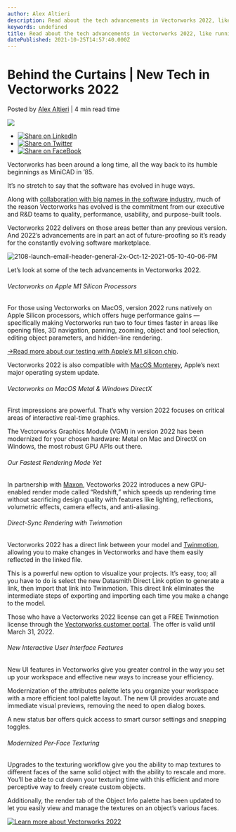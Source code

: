 ```yaml
---
author: Alex Altieri
description: Read about the tech advancements in Vectorworks 2022, like running on Apple M1 silicon processors and Windows DirectX.
keywords: undefined
title: Read about the tech advancements in Vectorworks 2022, like running on Apple M1 silicon processors and Windows DirectX. 
datePublished: 2021-10-25T14:57:40.000Z
---
```

  

# Behind the Curtains | New Tech in Vectorworks 2022

 Posted by [Alex Altieri](https://blog.vectorworks.net/author/alex-altieri) | 4 min read time 

![](https://blog.vectorworks.net/hubfs/2108-launch-email-header-general-2x-Oct-12-2021-05-10-40-06-PM.jpg) 

* [![Share on LinkedIn](https://2659751.fs1.hubspotusercontent-na1.net/hubfs/2659751/michaelDemo/share-LI.png)](http://www.linkedin.com/shareArticle?mini=true&url=https%3A%2F%2Fblog.vectorworks.net%2F6-next-gen-tech-features-in-vectorworks-2022)
* [![Share on Twitter](https://2659751.fs1.hubspotusercontent-na1.net/hubfs/2659751/michaelDemo/share-TW.png)](https://www.twitter.com/share?text=Behind%20the%20Curtains%20|%20New%20Tech%20in%20Vectorworks%202022&url=https%3A%2F%2Fblog.vectorworks.net%2F6-next-gen-tech-features-in-vectorworks-2022&via=PMGTweets)
* [![Share on FaceBook](https://2659751.fs1.hubspotusercontent-na1.net/hubfs/2659751/michaelDemo/share-FB.png)](https://www.facebook.com/sharer/sharer.php?u=https%3A%2F%2Fblog.vectorworks.net%2F6-next-gen-tech-features-in-vectorworks-2022)

Vectorworks has been around a long time, all the way back to its humble beginnings as MiniCAD in ’85.

It’s no stretch to say that the software has evolved in huge ways.

Along with [collaboration with big names in the software industry](http://vectorworks.net/public-roadmap), much of the reason Vectorworks has evolved is the commitment from our executive and R&D teams to quality, performance, usability, and purpose-built tools.

Vectorworks 2022 delivers on those areas better than any previous version. And 2022’s advancements are in part an act of future-proofing so it’s ready for the constantly evolving software marketplace.

![2108-launch-email-header-general-2x-Oct-12-2021-05-10-40-06-PM](https://blog.vectorworks.net/hs-fs/hubfs/2108-launch-email-header-general-2x-Oct-12-2021-05-10-40-06-PM.jpg?width=1440&name=2108-launch-email-header-general-2x-Oct-12-2021-05-10-40-06-PM.jpg)

Let’s look at some of the tech advancements in Vectorworks 2022.

###### Vectorworks on Apple M1 Silicon Processors

For those using Vectorworks on MacOS, version 2022 runs natively on Apple Silicon processors, which offers huge performance gains — specifically making Vectorworks run two to four times faster in areas like opening files, 3D navigation, panning, zooming, object and tool selection, editing object parameters, and hidden-line rendering.

[→Read more about our testing with Apple’s M1 silicon chip](../../../net/vectorworks/blog/5-things-the-new-macos-big-sur-optimized-with-m1-brings-to-vectorworks.html).

Vectorworks 2022 is also compatible with [MacOS Monterey](https://www.apple.com/macos/monterey-preview/), Apple’s next major operating system update.

###### Vectorworks on MacOS Metal & Windows DirectX 

First impressions are powerful. That’s why version 2022 focuses on critical areas of interactive real-time graphics.

The Vectorworks Graphics Module (VGM) in version 2022 has been modernized for your chosen hardware: Metal on Mac and DirectX on Windows, the most robust GPU APIs out there.

###### Our Fastest Rendering Mode Yet

In partnership with [Maxon](http://maxon.net/), Vectoworks 2022 introduces a new GPU-enabled render mode called “Redshift,” which speeds up rendering time without sacrificing design quality with features like lighting, reflections, volumetric effects, camera effects, and anti-aliasing.

###### Direct-Sync Rendering with Twinmotion

Vectorworks 2022 has a direct link between your model and [Twinmotion](http://unrealengine.com/twinmotion), allowing you to make changes in Vectorworks and have them easily reflected in the linked file.

This is a powerful new option to visualize your projects. It’s easy, too; all you have to do is select the new Datasmith Direct Link option to generate a link, then import that link into Twinmotion. This direct link eliminates the intermediate steps of exporting and importing each time you make a change to the model.

Those who have a Vectorworks 2022 license can get a FREE Twinmotion license through the [Vectorworks customer portal](https://customers.vectorworks.net/offers). The offer is valid until March 31, 2022.

###### New Interactive User Interface Features

New UI features in Vectorworks give you greater control in the way you set up your workspace and effective new ways to increase your efficiency.

Modernization of the attributes palette lets you organize your workspace with a more efficient tool palette layout. The new UI provides arcuate and immediate visual previews, removing the need to open dialog boxes.

A new status bar offers quick access to smart cursor settings and snapping toggles.

###### Modernized Per-Face Texturing 

Upgrades to the texturing workflow give you the ability to map textures to different faces of the same solid object with the ability to rescale and more. You’ll be able to cut down your texturing time with this efficient and more perceptive way to freely create custom objects.

Additionally, the render tab of the Object Info palette has been updated to let you easily view and manage the textures on an object’s various faces.

[![Learn more about Vectorworks 2022](https://no-cache.hubspot.com/cta/default/3018241/5dd5b436-94cb-42a1-9970-812db5666528.png)](https://cta-redirect.hubspot.com/cta/redirect/3018241/5dd5b436-94cb-42a1-9970-812db5666528) 

  